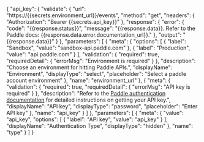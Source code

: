 {
    "api_key": {
        "validate": {
            "url": "https://{{secrets.environment_url}}/events",
            "method": "get",
            "headers": {
                "Authorization": "Bearer {{secrets.api_key}}"
            },
            "response": {
                "error": {
                    "code": "{{response.status}}",
                    "message": "{{response.data}}. Refer to the Paddle docs: {{response.data.error.documentation_url}}."
                },
                "output": "{{response.data}}"
            }
        },
        "parameters": [
            {
                "meta": {
                    "options": [
                        {
                            "label": "Sandbox",
                            "value": "sandbox-api.paddle.com"
                        },
                        {
                            "label": "Production",
                            "value": "api.paddle.com"
                        }
                    ],
                    "validation": {
                        "required": true,
                        "requiredDetail": {
                            "errorMsg": "Environment is required"
                        }
                    },
                    "description": "Choose an environment for hitting Paddle APIs.",
                    "displayName": "Environment",
                    "displayType": "select",
                    "placeholder": "Select a paddle account environment"
                },
                "name": "environment_url"
            },
            {
                "meta": {
                    "validation": {
                        "required": true,
                        "requiredDetail": {
                            "errorMsg": "API key is required"
                        }
                    },
                    "description": "Refer to the <a href='https://developer.paddle.com/api-reference/about/authentication' target='blank'>Paddle authentication documentation</a> for detailed instructions on getting your API key.",
                    "displayName": "API key",
                    "displayType": "password",
                    "placeholder": "Enter API key"
                },
                "name": "api_key"
            }
        ]
    },
    "parameters": [
        {
            "meta": {
                "value": "api_key",
                "options": [
                    {
                        "label": "API key",
                        "value": "api_key"
                    }
                ],
                "displayName": "Authentication Type",
                "displayType": "hidden"
            },
            "name": "type"
        }
    ]
}
